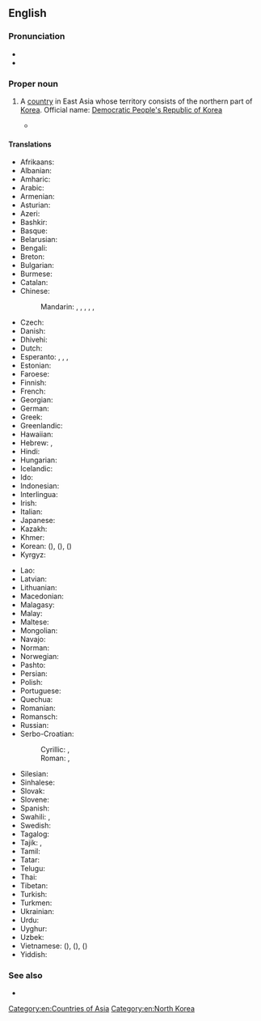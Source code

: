 ==English==
{{wikipedia}}

===Pronunciation===
* {{audio|En-us-North Korea.ogg|Audio (US)|lang=en}}
* {{rhymes|iːə|lang=en}}

===Proper noun===
{{en-proper noun|head=[[north|North]] [[Korea]]}}

# {{senseid|en|Q423}}A [[country]] in East Asia whose territory consists of the northern part of [[Korea]]. Official name: [[Democratic People's Republic of Korea]]
#* {{quote-journal|date=April 9, 2013|author=Andrei Lankov|title=Stay Cool. Call North Korea’s Bluff.|work=New York Times|url=http://www.nytimes.com/2013/04/10/opinion/stay-cool-call-north-koreas-bluff.html?_r=0
|passage=A closer look at North Korean history reveals what Pyongyang’s leaders really want their near-farcical belligerence to achieve — a reminder to the world that '''North Korea''' exists, and an impression abroad that its leaders are irrational and unpredictable.}}

====Translations====
{{trans-top|id=Q423|Democratic People's Republic of Korea}}
* Afrikaans: {{t|af|Noord-Korea}}
* Albanian: {{t|sq|Koreja e Veriut|f}}
* Amharic: {{t|am|ስሜን ኮርያ}}
* Arabic: {{t|ar|كُورِيَا اَلشَّمَالِيَّة|f|tr=kōriyā š-šamāliyya}}
* Armenian: {{t|hy|Հյուսիսային Կորեա}}
* Asturian: {{t+|ast|Corea del Norte|f}}
* Azeri: {{t|az|Şimali Koreya}}
* Bashkir: {{t|ba|Төньяҡ Корея|sc=Cyrl}}
* Basque: {{t|eu|Ipar Korea}}
* Belarusian: {{t|be|Паўно́чная Карэ́я|f}}
* Bengali: {{t|bn|উত্তর কোরিয়া}}
* Breton: {{t|br|Korea an Norzh}}
* Bulgarian: {{t+|bg|Се́верна Коре́я|f}}
* Burmese: {{t|my|မြောက်ကိုရီးယား|sc=Mymr}}
* Catalan: {{t+|ca|Corea del Nord|f}}
* Chinese:
*: Mandarin: {{t+|cmn|北朝鮮|sc=Hani}}, {{t+|cmn|北朝鲜|tr=Běi Cháoxiǎn|sc=Hani}}, {{t+|cmn|朝鮮|sc=Hani}}, {{t+|cmn|朝鲜|tr=Cháoxiǎn|sc=Hani}}, {{t+|cmn|北韓|sc=Hani}}, {{t+|cmn|北韩|tr=Běihán|sc=Hani}}
* Czech: {{t+|cs|Severní Korea|f}}
* Danish: {{t+|da|Nordkorea}}
* Dhivehi: {{t|dv|އުތުރު ކޮރެއާ}}
* Dutch: {{t+|nl|Noord-Korea|n}}
* Esperanto: {{t|eo|Nord-Koreujo}}, {{t|eo|Koreujo Norda}}, {{t|eo|Koreio Norda}}, {{t|eo|Nord-Koreio}}
* Estonian: {{t+|et|Põhja-Korea}}
* Faroese: {{t|fo|Norðurkorea|n}}
* Finnish: {{t+|fi|Pohjois-Korea}}
* French: {{t+|fr|Corée du Nord|f}}
* Georgian: {{t|ka|ჩრდილოეთი კორეა}}
* German: {{t+|de|Nordkorea|n}}
* Greek: {{t+|el|Βόρεια Κορέα|f}}
* Greenlandic: {{t|kl|Korea Avannarleq}}
* Hawaiian: {{t|haw|Kōlea ʻĀkau}}
* Hebrew: {{t|he|קוֹרֵיאָה הַצְּפוֹנִית|f|tr=koré'a ha-ts'fonít}}, {{t|he|צְפוֹן קוֹרֵיאָה|m|tr=ts'fón koré'a|sc=Hebr}}
* Hindi: {{t+|hi|उत्तर कोरिया}}
* Hungarian: {{t+|hu|Észak-Korea}}
* Icelandic: {{t+|is|Norður-Kórea|f}}
* Ido: {{t+|io|Nord-Korea}}
* Indonesian: {{t+|id|Korea Utara}}
* Interlingua: {{t|ia|Corea del Nord}}
* Irish: {{t|ga|Cóiré Thuaidh|f|alt=An Chóiré Thuaidh}}
* Italian: {{t+|it|Corea del Nord|f}}
* Japanese: {{t+|ja|北朝鮮|tr=きたちょうせん, Kita Chōsen}}
* Kazakh: {{t|kk|Солтүстік Корея|sc=Cyrl}}
* Khmer: {{t+|km|កូរ៉េខាងជើង|tr=kooree kʰaaŋ cəəŋ|sc=Khmr}}
* Korean: {{t|ko|^북조선}} ({{t+|ko|北朝鮮|sc=Hani}}), {{t|ko|^북한}} ({{t+|ko|北韓|sc=Hani}}), {{t|ko|^조선}} ({{t+|ko|朝鮮|sc=Hani}})
* Kyrgyz: {{t+|ky|Түндүк Корея|sc=Cyrl}}
{{trans-mid}}
* Lao: {{t|lo|ເກົາຫລີເໜືອ|sc=Laoo}}
* Latvian: {{t|lv|Ziemeļkoreja|f}}
* Lithuanian: {{t+|lt|Šiaurės Korėja|f}}
* Macedonian: {{t+|mk|Северна Коре́ја|f}}
* Malagasy: {{t|mg|Korea Avaratra}}
* Malay: {{t|ms|Korea Utara}}
* Maltese: {{t|mt|Korea ta' Fuq|alt=il-Korea ta' Fuq}}
* Mongolian: {{t+|mn|Хойд Солонгос|sc=Cyrl}}
* Navajo: {{t|nv|Náhookǫsjí Binááʼádaałtsʼózí Dineʼé Bikéyah Yázhí}}
* Norman: {{t|nrf|Corée du Nord|f}}
* Norwegian: {{t+|no|Nord-Korea}}
* Pashto: {{t|ps|شمالي کوريا|tr=šimālī kōriyā}}
* Persian: {{t+|fa|کره شمالی|tr=kore-ye šemâli}}
* Polish: {{t+|pl|Korea Północna|f}}
* Portuguese: {{t+|pt|Coreia do Norte|f}}
* Quechua: {{t|qu|Chinchay Kuriya}}
* Romanian: {{t+|ro|Coreea de Nord|f}}
* Romansch: {{t|rm|Corea dal Nord|f}}
* Russian: {{t+|ru|Се́верная Коре́я|f}}
* Serbo-Croatian:
*: Cyrillic: {{t|sh|Северна Кореја|f|sc=Cyrl}}, {{t|sh|Сјеверна Кореја|f|sc=Cyrl}}
*: Roman: {{t|sh|Severna Koreja|f}}, {{t+|sh|Sjeverna Koreja|f}}
* Silesian: {{t|szl|Půłnocno Koryjo}}
* Sinhalese: {{t|si|උතුරු කොරියාව}}
* Slovak: {{t|sk|Severná Kórea|f}}
* Slovene: {{t|sl|Severna Koreja|f}}
* Spanish: {{t+|es|Corea del Norte|f}}
* Swahili: {{t|sw|Korea ya Kaskazini}}, {{t|sw|Korea Kaskazini}}
* Swedish: {{t+|sv|Nordkorea}}
* Tagalog: {{t|tl|Hilagang Korea}}
* Tajik: {{t+|tg|Кореяи Шимолӣ|sc=Cyrl}}, {{t|tg|Куриёи Шимолӣ}}
* Tamil: {{t|ta|வடகொரியா}}
* Tatar: {{t|tt|Төньяк Корея}}
* Telugu: {{t+|te|ఉత్తర కొరియా}}
* Thai: {{t+|th|เกาหลีเหนือ}}
* Tibetan: {{t|bo|བྱང་ཀོ་རི་ཡ}}
* Turkish: {{t+|tr|Kuzey Kore}}
* Turkmen: {{t|tk|Demirgazyk Koreýa}}
* Ukrainian: {{t+|uk|Півні́чна Коре́я|f}}
* Urdu: {{t|ur|شمالی کوریا|tr=šimālī koriyā}}
* Uyghur: {{t|ug|شىمالىي چاۋشيەن}}
* Uzbek: {{t+|uz|Shimoliy Koreya}}
* Vietnamese: {{t|vi|Bắc Triều Tiên}} ({{t|vi|北朝鮮|sc=Hani}}), {{t|vi|Bắc Hàn}} ({{t|vi|北韓|sc=Hani}}), {{t+|vi|Triều Tiên}} ({{t|vi|朝鮮}})
* Yiddish: {{t|yi|צפֿון קאָרעע|tr=tsofn koree}}
{{trans-bottom}}

===See also===
* {{l|en|Appendix:Countries of the world|Countries of the world}}

[[Category:en:Countries of Asia]]
[[Category:en:North Korea]]